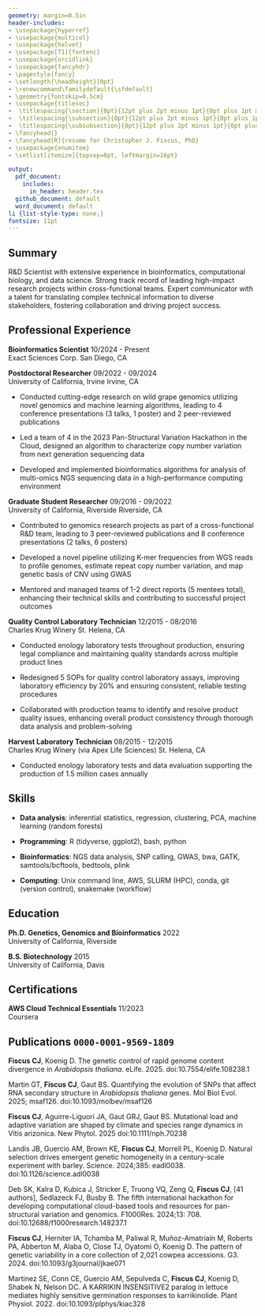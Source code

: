 ```yaml
---
geometry: margin=0.5in
header-includes: 
- \usepackage{hyperref}
- \usepackage{multicol}
- \usepackage{helvet}
- \usepackage[T1]{fontenc}
- \usepackage{orcidlink}
- \usepackage{fancyhdr}
- \pagestyle{fancy}
- \setlength{\headheight}{0pt}
- \renewcommand\familydefault{\sfdefault} 
- \geometry{footskip=0.5cm}
- \usepackage{titlesec}
-  \titlespacing{\section}{0pt}{12pt plus 2pt minus 1pt}{0pt plus 1pt minus 1pt}
-  \titlespacing{\subsection}{0pt}{12pt plus 2pt minus 1pt}{0pt plus 1pt minus 1pt}
-  \titlespacing{\subsubsection}{0pt}{12pt plus 2pt minus 1pt}{0pt plus 1pt minus 1pt}
- \fancyhead{}
- \fancyhead[R]{resume for Christopher J. Fiscus, PhD}
- \usepackage{enumitem}
- \setlist[itemize]{topsep=0pt, leftmargin=16pt}

output:
  pdf_document:
    includes:
      in_header: header.tex
  github_document: default
  word_document: default
li {list-style-type: none;}
fontsize: 11pt
---
```

\thispagestyle{plain}
\begin{multicols}{2}
\begin{flushleft}
{\LARGE \textbf{Christopher J. Fiscus, PhD}\par}
\vfill
\textbf{Bioinformatics Scientist} \\   
San Diego, California
\end{flushleft}

\columnbreak

\begin{flushright}
\begin{tabular}{rp{0.30\linewidth}}
\faPhone & \href{tel:+12096139384}{1-209-613-9384} \\
\faEnvelopeO & \href{mailto:fiscuscj@gmail.com}{fiscuscj@gmail.com} \\
\faLinkedin & \href{https://www.linkedin.com/in/fiscuscj}{fiscuscj} \\
\faGithub & \href{https://github.com/cjfiscus}{cjfiscus} 
\end{tabular}
\end{flushright}

\end{multicols}


## Summary
R&D Scientist with extensive experience in bioinformatics, computational biology, and data science. Strong track record of leading high-impact research projects within cross-functional teams. Expert communicator with a talent for translating complex technical information to diverse stakeholders, fostering collaboration and driving project success. 

## Professional Experience
**Bioinformatics Scientist** \hfill 10/2024 - Present  
Exact Sciences Corp. \hfill San Diego, CA

**Postdoctoral Researcher** \hfill 09/2022 - 09/2024  
University of California, Irvine \hfill Irvine, CA  

* Conducted cutting-edge research on wild grape genomics utilizing novel genomics and machine learning algorithms, leading to 4 conference presentations (3 talks, 1 poster) and 2 peer-reviewed publications   

* Led a team of 4 in the 2023 Pan-Structural Variation Hackathon in the Cloud, designed an algorithm to characterize copy number variation from next generation sequencing data 

* Developed and implemented bioinformatics algorithms for analysis of multi-omics NGS sequencing data in a high-performance computing environment


**Graduate Student Researcher** \hfill 09/2016 - 09/2022  
University of California, Riverside \hfill Riverside, CA  

* Contributed to genomics research projects as part of a cross-functional R&D team, leading to 3 peer-reviewed publications and 8 conference presentations (2 talks, 6 posters)  

* Developed a novel pipeline utilizing K-mer frequencies from WGS reads to profile genomes, estimate repeat copy number variation, and map genetic basis of CNV using GWAS  

* Mentored and managed teams of 1-2 direct reports (5 mentees total), enhancing their technical skills and contributing to successful project outcomes 


**Quality Control Laboratory Technician** \hfill 12/2015 - 08/2016  
Charles Krug Winery \hfill St. Helena, CA  

* Conducted enology laboratory tests throughout production, ensuring legal compliance and maintaining quality standards across multiple product lines  

* Redesigned 5 SOPs for quality control laboratory assays, improving laboratory efficiency by 20% and ensuring consistent, reliable testing procedures  

* Collaborated with production teams to identify and resolve product quality issues, enhancing overall product consistency through thorough data analysis and problem-solving   


**Harvest Laboratory Technician** \hfill 08/2015 - 12/2015  
Charles Krug Winery (via Apex Life Sciences) \hfill St. Helena, CA

* Conducted enology laboratory tests and data evaluation supporting the production of 1.5 million cases annually  

## Skills
* **Data analysis**: inferential statistics, regression, clustering, PCA, machine learning (random forests) 

* **Programming**: R (tidyverse, ggplot2), bash, python 

* **Bioinformatics**: NGS data analysis, SNP calling, GWAS, bwa, GATK, samtools/bcftools, bedtools, plink   

* **Computing**: Unix command line, AWS, SLURM (HPC), conda, git (version control), snakemake (workflow)   

## Education   
**Ph.D. Genetics, Genomics and Bioinformatics** \hfill 2022  
University of California, Riverside

**B.S. Biotechnology** \hfill 2015  
University of California, Davis

## Certifications
**AWS Cloud Technical Essentials** \hfill 11/2023  
Coursera 

## Publications \orcidlink{https://orcid.org/0000-0001-9569-1809} `0000-0001-9569-1809`
<!-- use PLoS Genetics citation style but add all authors -->
**Fiscus CJ**, Koenig D. The genetic control of rapid genome content divergence in *Arabidopsis thaliana*. eLife. 2025. doi:10.7554/elife.108238.1      

Martin GT, **Fiscus CJ**, Gaut BS. Quantifying the evolution of SNPs that affect RNA secondary structure in *Arabidopsis thaliana* genes. Mol Biol Evol. 2025; msaf126. doi:10.1093/molbev/msaf126   

**Fiscus CJ**, Aguirre-Liguori JA, Gaut GRJ, Gaut BS. Mutational load and adaptive variation are shaped by climate and species range dynamics in Vitis arizonica. New Phytol. 2025 doi:10.1111/nph.70238  

Landis JB, Guercio AM, Brown KE, **Fiscus CJ**, Morrell PL, Koenig D. Natural selection drives emergent genetic homogeneity in a century-scale experiment with barley. Science. 2024;385: eadl0038. doi:10.1126/science.adl0038  

Deb SK, Kalra D, Kubica J, Stricker E, Truong VQ, Zeng Q, **Fiscus CJ**, [41 authors], Sedlazeck FJ, Busby B. The fifth international hackathon for developing computational cloud-based tools and resources for pan-structural variation and genomics. F1000Res. 2024;13: 708. doi:10.12688/f1000research.148237.1  

**Fiscus CJ**, Herniter IA, Tchamba M, Paliwal R, Muñoz-Amatriaín M, Roberts PA, Abberton M, Alaba O, Close TJ, Oyatomi O, Koenig D. The pattern of genetic variability in a core collection of 2,021 cowpea accessions. G3. 2024. doi:10.1093/g3journal/jkae071 

Martinez SE, Conn CE, Guercio AM, Sepulveda C, **Fiscus CJ**, Koenig D, Shabek N, Nelson DC. A KARRIKIN INSENSITIVE2 paralog in lettuce mediates highly sensitive germination responses to karrikinolide. Plant Physiol. 2022. doi:10.1093/plphys/kiac328
